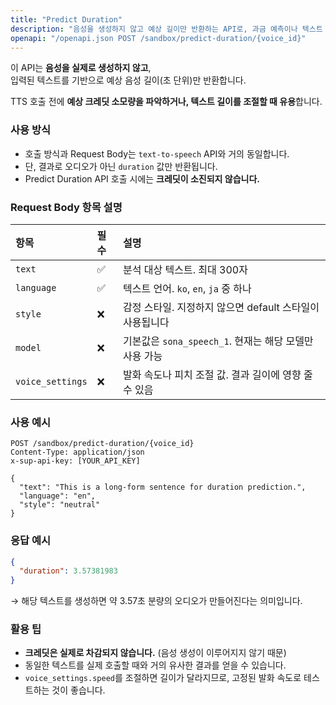 ```yaml
---
title: "Predict Duration"
description: "음성을 생성하지 않고 예상 길이만 반환하는 API로, 과금 예측이나 텍스트 길이 조절에 활용할 수 있습니다."
openapi: "/openapi.json POST /sandbox/predict-duration/{voice_id}"
---
```


이 API는 **음성을 실제로 생성하지 않고**,\
입력된 텍스트를 기반으로 예상 음성 길이(초 단위)만 반환합니다.

TTS 호출 전에 **예상 크레딧 소모량을 파악하거나, 텍스트 길이를 조절할 때 유용**합니다.

### 사용 방식

- 호출 방식과 Request Body는 `text-to-speech` API와 거의 동일합니다.
- 단, 결과로 오디오가 아닌 `duration` 값만 반환됩니다.
- Predict Duration API 호출 시에는 **크레딧이 소진되지 않습니다.**

### Request Body 항목 설명

| 항목               | 필수 | 설명                                     |
| :--------------- | :-- | :------------------------------------- |
| `text`           | ✅  | 분석 대상 텍스트. 최대 300자                     |
| `language`       | ✅  | 텍스트 언어. `ko`, `en`, `ja` 중 하나          |
| `style`          | ❌  | 감정 스타일. 지정하지 않으면 default 스타일이 사용됩니다    |
| `model`          | ❌  | 기본값은 `sona_speech_1`. 현재는 해당 모델만 사용 가능 |
| `voice_settings` | ❌  | 발화 속도나 피치 조절 값. 결과 길이에 영향 줄 수 있음       |

### 사용 예시

```http
POST /sandbox/predict-duration/{voice_id}
Content-Type: application/json
x-sup-api-key: [YOUR_API_KEY]

{
  "text": "This is a long-form sentence for duration prediction.",
  "language": "en",
  "style": "neutral"
}
```

### 응답 예시

```json
{
  "duration": 3.57381983
}
```

→ 해당 텍스트를 생성하면 약 3.57초 분량의 오디오가 만들어진다는 의미입니다.

### 활용 팁

- **크레딧은 실제로 차감되지 않습니다.** (음성 생성이 이루어지지 않기 때문)
- 동일한 텍스트를 실제 호출할 때와 거의 유사한 결과를 얻을 수 있습니다.
- `voice_settings.speed`를 조절하면 길이가 달라지므로, 고정된 발화 속도로 테스트하는 것이 좋습니다.